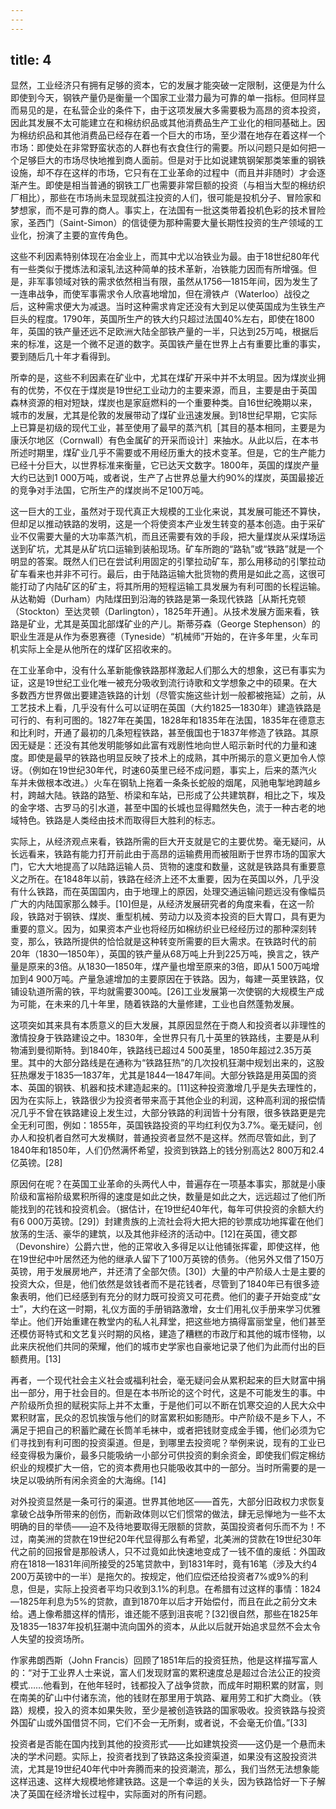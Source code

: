 ```yaml
---
---
---
```

title: 4
---




显然，工业经济只有拥有足够的资本，它的发展才能突破一定限制，这便是为什么即使到今天，钢铁产量仍是衡量一个国家工业潜力最为可靠的单一指标。但同样显而易见的是，在私营企业的条件下，由于这项发展大多需要极为高昂的资本投资，因此其发展不太可能建立在和棉纺织品或其他消费品生产工业化的相同基础上。因为棉纺织品和其他消费品已经存在着一个巨大的市场，至少潜在地存在着这样一个市场：即使处在非常野蛮状态的人群也有衣食住行的需要。所以问题只是如何把一个足够巨大的市场尽快地推到商人面前。但是对于比如说建筑钢架那类笨重的钢铁设施，却不存在这样的市场，它只有在工业革命的过程中（而且并非随时）才会逐渐产生。即使是相当普通的钢铁工厂也需要非常巨额的投资（与相当大型的棉纺织厂相比），那些在市场尚未显现就孤注投资的人们，很可能是投机分子、冒险家和梦想家，而不是可靠的商人。事实上，在法国有一批这类带着投机色彩的技术冒险家，圣西门（Saint-Simon）的信徒便为那种需要大量长期性投资的生产领域的工业化，扮演了主要的宣传角色。

这些不利因素特别体现在冶金业上，而其中尤以冶铁业为最。由于18世纪80年代有一些类似于搅炼法和滚轧法这种简单的技术革新，冶铁能力因而有所增强。但是，非军事领域对铁的需求依然相当有限，虽然从1756—1815年间，因为发生了一连串战争，而使军事需求令人欣喜地增加，但在滑铁卢（Waterloo）战役之后，这种需求便大为减退。当时这种需求肯定还没有大到足以使英国成为生铁生产巨头的程度。1790年，英国所生产的铁大约只超过法国40%左右，即使在1800年，英国的铁产量还远不足欧洲大陆全部铁产量的一半，只达到25万吨，根据后来的标准，这是一个微不足道的数字。英国铁产量在世界上占有重要比重的事实，要到随后几十年才看得到。

所幸的是，这些不利因素在矿业中，尤其在煤矿开采中并不太明显。因为煤炭业拥有的优势，不仅在于煤炭是19世纪工业动力的主要来源，而且，主要是由于英国森林资源的相对短缺，煤炭也是家庭燃料的一个重要种类。自16世纪晚期以来，城市的发展，尤其是伦敦的发展带动了煤矿业迅速发展。到18世纪早期，它实际上已算是初级的现代工业，甚至使用了最早的蒸汽机［其目的基本相同，主要是为康沃尔地区（Cornwall）有色金属矿的开采而设计］来抽水。从此以后，在本书所述时期里，煤矿业几乎不需要或不用经历重大的技术变革。但是，它的生产能力已经十分巨大，以世界标准来衡量，它已达天文数字。1800年，英国的煤炭产量大约已达到1 000万吨，或者说，生产了占世界总量大约90%的煤炭，英国最接近的竞争对手法国，它所生产的煤炭尚不足100万吨。

这一巨大的工业，虽然对于现代真正大规模的工业化来说，其发展可能还不算快，但却足以推动铁路的发明，这是一个将使资本产业发生转变的基本创造。由于采矿业不仅需要大量的大功率蒸汽机，而且还需要有效的手段，把大量煤炭从采煤场运送到矿坑，尤其是从矿坑口运输到装船现场。矿车所跑的“路轨”或“铁路”就是一个明显的答案。既然人们已在尝试利用固定的引擎拉动矿车，那么用移动的引擎拉动矿车看来也并非不可行。最后，由于陆路运输大批货物的费用是如此之高，这很可能打动了内陆矿区的矿主，将其所用的短程运输工具发展为有利可图的长程运输。从达勒姆（Durham）内陆煤田到沿海的铁路是第一条现代铁路［从斯托克顿（Stockton）至达灵顿（Darlington），1825年开通］。从技术发展方面来看，铁路是矿业，尤其是英国北部煤矿业的产儿。斯蒂芬森（George Stephenson）的职业生涯是从作为泰恩赛德（Tyneside）“机械师”开始的，在许多年里，火车司机实际上全是从他所在的煤矿区招收来的。

在工业革命中，没有什么革新能像铁路那样激起人们那么大的想象，这已有事实为证，这是19世纪工业化唯一被充分吸收到流行诗歌和文学想象之中的硕果。在大多数西方世界做出要建造铁路的计划（尽管实施这些计划一般都被拖延）之前，从工艺技术上看，几乎没有什么可以证明在英国（大约1825—1830年）建造铁路是可行的、有利可图的。1827年在美国，1828年和1835年在法国，1835年在德意志和比利时，开通了最初的几条短程铁路，甚至俄国也于1837年修造了铁路。其原因无疑是：还没有其他发明能够如此富有戏剧性地向世人昭示新时代的力量和速度。即使是最早的铁路也明显反映了技术上的成熟，其中所揭示的意义更加令人惊讶。（例如在19世纪30年代，时速60英里已经不成问题，事实上，后来的蒸汽火车并未做根本改进。）火车在钢轨上拖着一条条长蛇般的烟尾，风驰电掣地跨越乡村，跨越大陆。铁路的路堑、桥梁和车站，已形成了公共建筑群，相比之下，埃及的金字塔、古罗马的引水道，甚至中国的长城也显得黯然失色，流于一种古老的地域特色。铁路是人类经由技术而取得巨大胜利的标志。

实际上，从经济观点来看，铁路所需的巨大开支就是它的主要优势。毫无疑问，从长远看来，铁路有能力打开前此由于高昂的运输费用而被阻断于世界市场的国家大门，它大大地提高了以陆路运输人员、货物的速度和数量，这就是铁路具有重要意义之所在。在1848年以前，铁路在经济上还不太重要，因为在英国以外，几乎没有什么铁路，而在英国国内，由于地理上的原因，处理交通运输问题远没有像幅员广大的内陆国家那么棘手。[10]但是，从经济发展研究者的角度来看，在这一阶段，铁路对于钢铁、煤炭、重型机械、劳动力以及资本投资的巨大胃口，具有更为重要的意义。因为，如果资本产业也将经历如棉纺织业已经经历过的那种深刻转变，那么，铁路所提供的恰恰就是这种转变所需要的巨大需求。在铁路时代的前20年（1830—1850年），英国的铁产量从68万吨上升到225万吨，换言之，铁产量是原来的3倍。从1830—1850年，煤产量也增至原来的3倍，即从1 500万吨增加到4 900万吨。产量急遽增加的主要原因在于铁路。因为，每建一英里铁路，仅铺设轨道所需的铁，平均就需要300吨。[26]工业发展第一次使钢的大规模生产成为可能，在未来的几十年里，随着铁路的大量修建，工业也自然蓬勃发展。

这项突如其来具有本质意义的巨大发展，其原因显然在于商人和投资者以非理性的激情投身于铁路建设之中。1830年，全世界只有几十英里的铁路线，主要是从利物浦到曼彻斯特。到1840年，铁路线已超过4 500英里，1850年超过2.35万英里。其中的大部分路线是在通称为“铁路狂热”的几次投机狂潮中规划出来的，这股狂热爆发于1835—1837年，尤其是1844—1847年间。大部分铁路是用英国的资本、英国的钢铁、机器和技术建造起来的。[11]这种投资激增几乎是失去理性的，因为在实际上，铁路很少为投资者带来高于其他企业的利润，这种高利润的报偿情况几乎不曾在铁路建设上发生过，大部分铁路的利润皆十分有限，很多铁路更是完全无利可图，例如：1855年，英国铁路投资的平均红利仅为3.7%。毫无疑问，创办人和投机者自然可大发横财，普通投资者显然不是这样。然而尽管如此，到了1840年和1850年，人们仍然满怀希望，投资到铁路上的钱分别高达2 800万和2.4亿英镑。[28]

原因何在呢？在英国工业革命的头两代人中，普遍存在一项基本事实，那就是小康阶级和富裕阶级累积所得的速度是如此之快，数量是如此之大，远远超过了他们所能找到的花钱和投资机会。（据估计，在19世纪40年代，每年可供投资的余额大约有6 000万英镑。[29]）封建贵族的上流社会将大把大把的钞票成功地挥霍在他们放荡的生活、豪华的建筑，以及其他非经济的活动中。[12]在英国，德文郡（Devonshire）公爵六世，他的正常收入多得足以让他铺张挥霍，即使这样，他在19世纪中叶居然还为他的继承人留下了100万英镑的债务。（他另外又借了150万英镑，用于发展房地产，并还清了全部欠债。[30]）大量的中产阶级人士是主要的投资大众，但是，他们依然是敛钱者而不是花钱者，尽管到了1840年已有很多迹象表明，他们已经感到有充分的财力既可投资又可花费。他们的妻子开始变成“女士”，大约在这一时期，礼仪方面的手册销路激增，女士们用礼仪手册来学习优雅举止。他们开始重建在教堂内的私人礼拜堂，把这些地方搞得富丽堂皇，他们甚至还模仿哥特式和文艺复兴时期的风格，建造了糟糕的市政厅和其他的城市怪物，以此来庆祝他们共同的荣耀，他们的城市史学家也自豪地记录了他们为此而付出的巨额费用。[13]

再者，一个现代社会主义社会或福利社会，毫无疑问会从累积起来的巨大财富中捐出一部分，用于社会目的。但是在本书所论的这个时代，这是不可能发生的事。中产阶级所负担的赋税实际上并不太重，于是他们可以不断在饥寒交迫的人民大众中累积财富，民众的忍饥挨饿与他们的财富累积如影随形。中产阶级不是乡下人，不满足于把自己的积蓄贮藏在长筒羊毛袜中，或者把钱财变成金手镯，他们必须为它们寻找到有利可图的投资渠道。但是，到哪里去投资呢？举例来说，现有的工业已经变得极为廉价，最多只能吸纳一小部分可供投资的剩余资金，即使我们假定棉纺织业的规模扩大一倍，它的资本费用也只能吸收其中的一部分。当时所需要的是一块足以吸纳所有闲余资金的大海绵。[14]

对外投资显然是一条可行的渠道。世界其他地区——首先，大部分旧政权力求恢复拿破仑战争所带来的创伤，而新政体则以它们惯常的做法，肆无忌惮地为一些不太明确的目的举债——迫不及待地要取得无限额的贷款，英国投资者何乐而不为！不过，南美洲的贷款在19世纪20年代显得那么有希望，北美洲的贷款在19世纪30年代之前的回报曾是那般诱人，只不过竟如此快速地变成了一钱不值的废纸：外国政府在1818—1831年间所接受的25笔贷款中，到1831年时，竟有16笔（涉及大约4 200万英镑中的一半）是拖欠的。按规定，他们应偿还给投资者7%或9%的利息，但是，实际上投资者平均只收到3.1%的利息。在希腊有过这样的事情：1824—1825年利息为5%的贷款，直到1870年以后才开始偿付，而且在此之前分文未给。遇上像希腊这样的情形，谁还能不感到沮丧呢？[32]很自然，那些在1825年及1835—1837年投机狂潮中流向国外的资本，从此以后就开始追求显然不会太令人失望的投资场所。

作家弗朗西斯（John Francis）回顾了1851年后的投资狂热，他是这样描写富人的：“对于工业界人士来说，富人们发现财富的累积速度总是超过合法公正的投资模式……他看到，在他年轻时，钱都投入了战争贷款，而成年时期积累的财富，则在南美的矿山中付诸东流，他的钱财在那里用于筑路、雇用劳工和扩大商业。（铁路）规模，投入的资本如果失败，至少是被创造铁路的国家吸收。投资铁路与投资外国矿山或外国借贷不同，它们不会一无所剩，或者说，不会毫无价值。”[33]

投资者是否能在国内找到其他的投资形式——比如建筑投资——这仍是一个悬而未决的学术问题。实际上，投资者找到了铁路这条投资渠道，如果没有这股投资洪流，尤其是19世纪40年代中叶奔腾而来的投资潮流，那么，我们当然无法想象能这样迅速、这样大规模地修建铁路。这是一个幸运的关头，因为铁路恰好一下子解决了英国在经济增长过程中，实际面对的所有问题。
